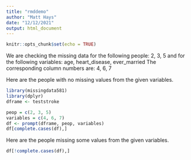 ```yaml
---
title: "rmddemo"
author: "Matt Hays"
date: "12/12/2021"
output: html_document
---
```


```r
knitr::opts_chunk$set(echo = TRUE)
```

 
We are checking the missing data for the following people: 
2, 3, 5
and for the following variables: 
age, heart_disease, ever_married
The corresponding column numbers are: 
4, 6, 7
 
 Here are the people with no missing values from the given variables.
```r
library(missingdata581)
library(dplyr)
dframe <- teststroke
```
 
```r
peop = c(2, 3, 5)
variables = c(4, 6, 7)
df <- prompt(dframe, peop, variables)
df[complete.cases(df),]
```
 
 
 
Here are the people missing some values from the given variables.
```r
df[!complete.cases(df),]
```
 
 
